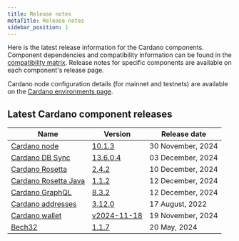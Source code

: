 ```yaml
---
title: Release notes
metaTitle: Release notes
sidebar_position: 1
---
```


Here is the latest release information for the Cardano components. Component
dependencies and compatibility information can be found in the
[compatibility matrix](/developer-resources/release-notes/comp-matrix). Release
notes for specific components are available on each component's release page.

Cardano node configuration details (for mainnet and testnets) are available on
the
[Cardano environments page](https://book.world.dev.cardano.org/environments.html).

## Latest Cardano component releases

| Name                                                                               | Version                                                                                      | Release date      |
|------------------------------------------------------------------------------------|----------------------------------------------------------------------------------------------|-------------------|
| [Cardano node](https://github.com/IntersectMBO/cardano-node)                       | [10.1.3](https://github.com/IntersectMBO/cardano-node/releases/tag/10.1.3)                   | 30 November, 2024 |
| [Cardano DB Sync](https://github.com/IntersectMBO/cardano-db-sync)                 | [13.6.0.4](https://github.com/IntersectMBO/cardano-db-sync/releases/tag/13.6.0.4)            | 03 December, 2024 |
| [Cardano Rosetta](https://github.com/cardano-foundation/cardano-rosetta)           | [2.4.2](https://github.com/cardano-foundation/cardano-rosetta/releases/tag/2.4.2)            | 10 December, 2024 |
| [Cardano Rosetta Java](https://github.com/cardano-foundation/cardano-rosetta-java) | [1.1.2](https://github.com/cardano-foundation/cardano-rosetta-java/releases/tag/1.1.2)       | 12 December, 2024 |
| [Cardano GraphQL](https://github.com/cardano-foundation/cardano-graphql)           | [8.3.2](https://github.com/cardano-foundation/cardano-graphql/releases/tag/8.3.2)            | 12 December, 2024 |
| [Cardano addresses](https://github.com/IntersectMBO/cardano-addresses)             | [3.12.0](https://github.com/IntersectMBO/cardano-addresses/releases/tag/3.12.0)              | 17 August, 2022   |
| [Cardano wallet](https://github.com/cardano-foundation/cardano-wallet)             | [v2024-11-18](https://github.com/cardano-foundation/cardano-wallet/releases/tag/v2024-11-18) | 19 November, 2024 |
| [Bech32](https://github.com/IntersectMBO/bech32)                                   | [1.1.7](https://github.com/IntersectMBO/bech32/releases/tag/v1.1.7)                          | 20 May, 2024      |
